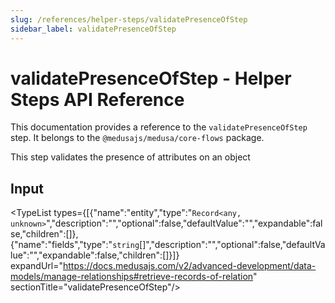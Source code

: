 ```yaml
---
slug: /references/helper-steps/validatePresenceOfStep
sidebar_label: validatePresenceOfStep
---
```



# validatePresenceOfStep - Helper Steps API Reference

This documentation provides a reference to the `validatePresenceOfStep` step. It belongs to the `@medusajs/medusa/core-flows` package.

This step validates the presence of attributes on an object

## Input

<TypeList types={[{"name":"entity","type":"`Record<any, unknown>`","description":"","optional":false,"defaultValue":"","expandable":false,"children":[]},{"name":"fields","type":"`string`[]","description":"","optional":false,"defaultValue":"","expandable":false,"children":[]}]} expandUrl="https://docs.medusajs.com/v2/advanced-development/data-models/manage-relationships#retrieve-records-of-relation" sectionTitle="validatePresenceOfStep"/>
